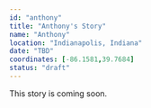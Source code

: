 ```yaml
---
id: "anthony"
title: "Anthony's Story"
name: "Anthony"
location: "Indianapolis, Indiana"
date: "TBD"
coordinates: [-86.1581,39.7684]
status: "draft"
---
```





<!-- TODO: Add hero image path (relative or /static/img/...) -->

This story is coming soon.

<!-- UPGRADED_IMAGE_FORMAT -->

